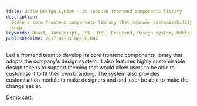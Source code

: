 ```yaml
---
title: Oddle Design System - An inhouse frontend components library
description:
  Oddle's core frontend components library that empower customisability of Oddle
  Shop
keywords: React, JavaScript, CSS, HTML, Frontend, Design system, Oddle
publishedTime: 2017-01-01T00:00:00Z
---
```


Led a frontend team to develop its core frontend components library that adopts
the company's design system. It also features highly customisable design tokens
to support theming that would allow users to be able to customise it to fit
their own branding. The system also provides customisation module to make
designers and end-user be able to make the change easier.

[Demo cart](https://bongout123.beta.oddle.me/en_SG/).
